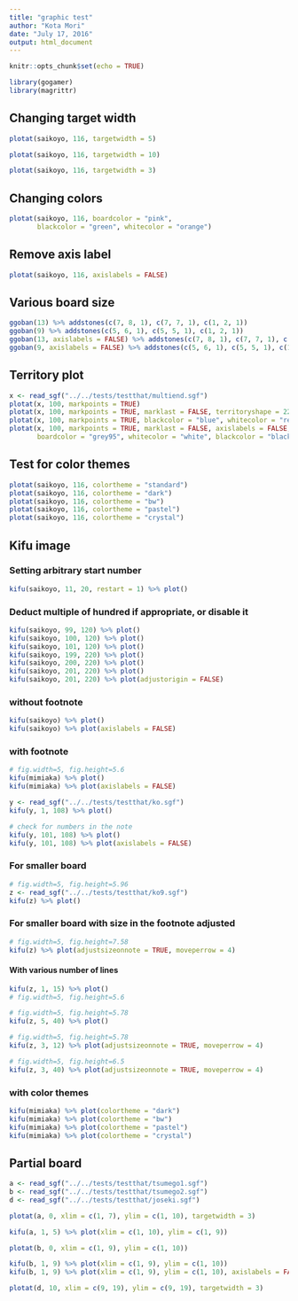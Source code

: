 ```yaml
---
title: "graphic test"
author: "Kota Mori"
date: "July 17, 2016"
output: html_document
---
```


```r
knitr::opts_chunk$set(echo = TRUE)
```


```r
library(gogamer)
library(magrittr)
```


## Changing target width
```r
plotat(saikoyo, 116, targetwidth = 5)
```

```r
plotat(saikoyo, 116, targetwidth = 10)
```

```r
plotat(saikoyo, 116, targetwidth = 3)
```


## Changing colors
```r
plotat(saikoyo, 116, boardcolor = "pink",
       blackcolor = "green", whitecolor = "orange")
```


## Remove axis label
```r
plotat(saikoyo, 116, axislabels = FALSE)
```


## Various board size
```r
ggoban(13) %>% addstones(c(7, 8, 1), c(7, 7, 1), c(1, 2, 1))
ggoban(9) %>% addstones(c(5, 6, 1), c(5, 5, 1), c(1, 2, 1))
ggoban(13, axislabels = FALSE) %>% addstones(c(7, 8, 1), c(7, 7, 1), c(1, 2, 1))
ggoban(9, axislabels = FALSE) %>% addstones(c(5, 6, 1), c(5, 5, 1), c(1, 2, 1))
```


## Territory plot
```r
x <- read_sgf("../../tests/testthat/multiend.sgf")
plotat(x, 100, markpoints = TRUE)
plotat(x, 100, markpoints = TRUE, marklast = FALSE, territoryshape = 22)
plotat(x, 100, markpoints = TRUE, blackcolor = "blue", whitecolor = "red")
plotat(x, 100, markpoints = TRUE, marklast = FALSE, axislabels = FALSE,
       boardcolor = "grey95", whitecolor = "white", blackcolor = "black")
```

## Test for color themes
```r
plotat(saikoyo, 116, colortheme = "standard")
plotat(saikoyo, 116, colortheme = "dark")
plotat(saikoyo, 116, colortheme = "bw")
plotat(saikoyo, 116, colortheme = "pastel")
plotat(saikoyo, 116, colortheme = "crystal")
```


## Kifu image

### Setting arbitrary start number
```r
kifu(saikoyo, 11, 20, restart = 1) %>% plot()
```

### Deduct multiple of hundred if appropriate, or disable it
```r
kifu(saikoyo, 99, 120) %>% plot()
kifu(saikoyo, 100, 120) %>% plot()
kifu(saikoyo, 101, 120) %>% plot()
kifu(saikoyo, 199, 220) %>% plot()
kifu(saikoyo, 200, 220) %>% plot()
kifu(saikoyo, 201, 220) %>% plot()
kifu(saikoyo, 201, 220) %>% plot(adjustorigin = FALSE)
```



### without footnote
```r
kifu(saikoyo) %>% plot()
kifu(saikoyo) %>% plot(axislabels = FALSE)
```


### with footnote
```r
# fig.width=5, fig.height=5.6
kifu(mimiaka) %>% plot()
kifu(mimiaka) %>% plot(axislabels = FALSE)
```

```r
y <- read_sgf("../../tests/testthat/ko.sgf")
kifu(y, 1, 108) %>% plot()
```

```r
# check for numbers in the note
kifu(y, 101, 108) %>% plot()
kifu(y, 101, 108) %>% plot(axislabels = FALSE)
```


### For smaller board
```r
# fig.width=5, fig.height=5.96
z <- read_sgf("../../tests/testthat/ko9.sgf")
kifu(z) %>% plot()
```


### For smaller board with size in the footnote adjusted
```r
# fig.width=5, fig.height=7.58
kifu(z) %>% plot(adjustsizeonnote = TRUE, moveperrow = 4)
```


#### With various number of lines
```r
kifu(z, 1, 15) %>% plot()
# fig.width=5, fig.height=5.6
```

```r
# fig.width=5, fig.height=5.78
kifu(z, 5, 40) %>% plot()
```

```r
# fig.width=5, fig.height=5.78
kifu(z, 3, 12) %>% plot(adjustsizeonnote = TRUE, moveperrow = 4)
```

```r
# fig.width=5, fig.height=6.5
kifu(z, 3, 40) %>% plot(adjustsizeonnote = TRUE, moveperrow = 4)
```


### with color themes
```r
kifu(mimiaka) %>% plot(colortheme = "dark")
kifu(mimiaka) %>% plot(colortheme = "bw")
kifu(mimiaka) %>% plot(colortheme = "pastel")
kifu(mimiaka) %>% plot(colortheme = "crystal")
```


## Partial board
```r
a <- read_sgf("../../tests/testthat/tsumego1.sgf")
b <- read_sgf("../../tests/testthat/tsumego2.sgf")
d <- read_sgf("../../tests/testthat/joseki.sgf")
```
```r
plotat(a, 0, xlim = c(1, 7), ylim = c(1, 10), targetwidth = 3) 
```
```r
kifu(a, 1, 5) %>% plot(xlim = c(1, 10), ylim = c(1, 9))
```
```r
plotat(b, 0, xlim = c(1, 9), ylim = c(1, 10))
```

```r
kifu(b, 1, 9) %>% plot(xlim = c(1, 9), ylim = c(1, 10))
kifu(b, 1, 9) %>% plot(xlim = c(1, 9), ylim = c(1, 10), axislabels = FALSE)
```


```r
plotat(d, 10, xlim = c(9, 19), ylim = c(9, 19), targetwidth = 3) 
```

